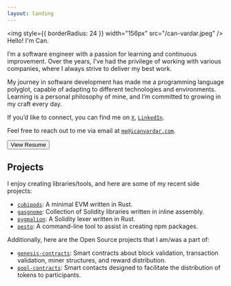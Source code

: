 ```yaml
---
layout: landing
---
```



<img style={{ borderRadius: 24 }} width="156px" src="/can-vardar.jpeg" />
Hello! I'm Can.

I’m a software engineer with a passion for learning and continuous improvement. Over the years, I've had the privilege of working with various companies, where I always strive to deliver my best work. 

My journey in software development has made me a programming language polyglot, capable of adapting to different technologies and environments. Learning is a personal philosophy of mine, and I’m committed to growing in my craft every day. 

If you’d like to connect, you can find me on [`X`](https://x.com/icanvardar), [`LinkedIn`](https://linkedin.com/in/icanvardar).

Feel free to reach out to me via email at [`me@icanvardar.com`](mailto:me@icanvardar.com).

<Button href="https://docs.google.com/viewer?url=https://raw.githubusercontent.com/icanvardar/icanvardar/main/resume.pdf">View Resume</Button>

## Projects

I enjoy creating libraries/tools, and here are some of my recent side projects:

- [`cubipods`](https://github.com/icanvardar/cubipods): A minimal EVM written in Rust.
- [`gasgnome`](https://github.com/icanvardar/gasgnome): Collection of Solidity libraries written in inline assembly.
- [`pygmalion`](https://github.com/icanvardar/pygmalion): A Solidity lexer written in Rust.
- [`pesto`](https://github.com/icanvardar/pesto): A command-line tool to assist in creating npm packages.

Additionally, here are the Open Source projects that I am/was a part of:

- [`genesis-contracts`](https://github.com/Metatime-Technology-Inc/genesis-contracts): Smart contracts about block validation, transaction validation, miner structures, and reward distribution.
- [`pool-contracts`](https://github.com/Metatime-Technology-Inc/pool-contracts): Smart contacts designed to facilitate the distribution of tokens to participants.
